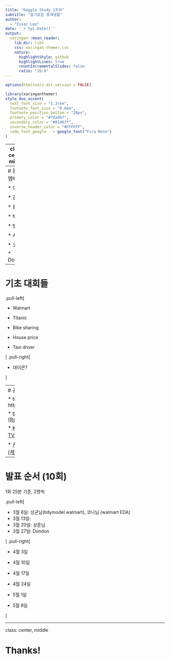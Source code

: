 ```yaml
---
title: "Kaggle Study 1주차"
subtitle: "슬기로운 통계생활"  
author: 
  - "Issac Lee"
date: '`r Sys.Date()`'
output:
  xaringan::moon_reader:
    lib_dir: libs
    css: xaringan-themer.css
    nature:
      highlightStyle: github
      highlightLines: true
      countIncrementalSlides: false
      ratio: "16:9"
---
```


```r
options(htmltools.dir.version = FALSE)
```

```r
library(xaringanthemer)
style_duo_accent(
  text_font_size = "1.3rem",
  footnote_font_size = "0.6em",
  footnote_position_bottom = "20px",
  primary_color = "#7dad47",
  secondary_color = "#01467f",
  inverse_header_color = "#FFFFFF",
  code_font_google   = google_font("Fira Mono")
)
```

---
class: center, middle

# 운영방법

---
# 등록 멤버

* 이삭

* 김종헌

* 류성균

* 박상훈

* 방태모

* 서민희

* 코니

* Dondon 



---
# 기초 대회들


.pull-left[

* Walmart

* Titanic

* Bike sharing

* House price

* Taxi driver


]
.pull-right[

* 데이콘?

]


---
# 공부 및 발표 자료

* tidymodels: https://www.tmwr.org/

* [tidymodels code (Rstudio - Julia Silge)](https://www.youtube.com/channel/UCTTBgWyJl2HrrhQOOc710kA)

* [Kaggler-tv (Kaggler TV - 이정윤)](https://github.com/kaggler-tv/dku-kaggle-class?fbclid=IwAR3FPIvFUhwF2TrZnSpxAec0rMsGVz3mX_-y87vJ5KqWYN4WNMXV9QTxaDo)

* [캐글 타이타닉 데이터 (캐글 코리아 - 이유한)](https://youtube.com/playlist?list=PLC_wC_PMBL5Owf0FCwIFjcFPk5Yuy1heT)

---

# 발표 순서 (10회)

1회 25분 기준, 2명씩

.pull-left[

* 3월 6일: 성균님(tidymodel walmart), 코니님 (walmart EDA)
* 3월 13일:
* 3월 20일: 상훈님
* 3월 27일: Dondon 

]
.pull-right[

* 4월 3일
* 4월 10일
* 4월 17일
* 4월 24일

* 5월 1일
* 5월 8일

]



---

class: center, middle

# Thanks!